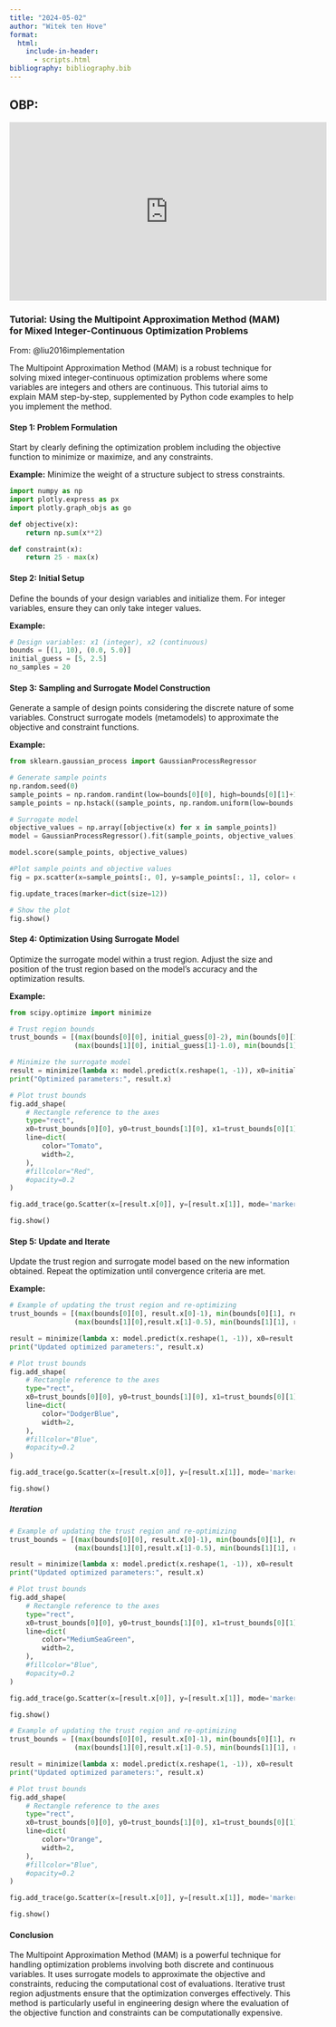 ```yaml
---
title: "2024-05-02"
author: "Witek ten Hove"
format:
  html:
    include-in-header:
      - scripts.html
bibliography: bibliography.bib
---
```


## OBP:

```{=html}
<iframe width="560" height="315" src="https://www.youtube.com/embed/zBXPBAuX-Us?si=X-lbkaziMQg3UMGm" title="YouTube video player" frameborder="0" allow="accelerometer; autoplay; clipboard-write; encrypted-media; gyroscope; picture-in-picture; web-share" referrerpolicy="strict-origin-when-cross-origin" allowfullscreen></iframe>
```
### Tutorial: Using the Multipoint Approximation Method (MAM) for Mixed Integer-Continuous Optimization Problems

From: @liu2016implementation

The Multipoint Approximation Method (MAM) is a robust technique for solving mixed integer-continuous optimization problems where some variables are integers and others are continuous. This tutorial aims to explain MAM step-by-step, supplemented by Python code examples to help you implement the method.

#### Step 1: Problem Formulation

Start by clearly defining the optimization problem including the objective function to minimize or maximize, and any constraints.

**Example:** Minimize the weight of a structure subject to stress constraints.

```python
import numpy as np
import plotly.express as px
import plotly.graph_objs as go

def objective(x):
    return np.sum(x**2)

def constraint(x):
    return 25 - max(x)
```

#### Step 2: Initial Setup

Define the bounds of your design variables and initialize them. For integer variables, ensure they can only take integer values.

**Example:**

```python
# Design variables: x1 (integer), x2 (continuous)
bounds = [(1, 10), (0.0, 5.0)]
initial_guess = [5, 2.5]
no_samples = 20
```

#### Step 3: Sampling and Surrogate Model Construction

Generate a sample of design points considering the discrete nature of some variables. Construct surrogate models (metamodels) to approximate the objective and constraint functions.

**Example:**

```python
from sklearn.gaussian_process import GaussianProcessRegressor

# Generate sample points
np.random.seed(0)
sample_points = np.random.randint(low=bounds[0][0], high=bounds[0][1]+1, size=(no_samples, 1)) # Integer variable
sample_points = np.hstack((sample_points, np.random.uniform(low=bounds[1][0], high=bounds[1][1], size=(no_samples, 1)))) # Add continuous variable

# Surrogate model
objective_values = np.array([objective(x) for x in sample_points])
model = GaussianProcessRegressor().fit(sample_points, objective_values)

model.score(sample_points, objective_values)
```

```python
#Plot sample points and objective values
fig = px.scatter(x=sample_points[:, 0], y=sample_points[:, 1], color= objective_values, labels={'x': 'Integer Variable', 'y': 'Continuous Variable', 'color': 'Objective values'}, title='Distribution of Sample Points in Design Space', color_continuous_scale='haline')

fig.update_traces(marker=dict(size=12))

# Show the plot
fig.show()
```

#### Step 4: Optimization Using Surrogate Model

Optimize the surrogate model within a trust region. Adjust the size and position of the trust region based on the model's accuracy and the optimization results.

**Example:**

```python
from scipy.optimize import minimize

# Trust region bounds
trust_bounds = [(max(bounds[0][0], initial_guess[0]-2), min(bounds[0][1], initial_guess[0]+2)), 
                (max(bounds[1][0], initial_guess[1]-1.0), min(bounds[1][1], initial_guess[1]+1.0))]

# Minimize the surrogate model
result = minimize(lambda x: model.predict(x.reshape(1, -1)), x0=initial_guess, bounds=trust_bounds)
print("Optimized parameters:", result.x)
```

```python
# Plot trust bounds 
fig.add_shape(
    # Rectangle reference to the axes
    type="rect",
    x0=trust_bounds[0][0], y0=trust_bounds[1][0], x1=trust_bounds[0][1], y1=trust_bounds[1][1],
    line=dict(
        color="Tomato",
        width=2,
    ),
    #fillcolor="Red",
    #opacity=0.2
)

fig.add_trace(go.Scatter(x=[result.x[0]], y=[result.x[1]], mode='markers', marker=dict(color='Tomato', size=14), name='Optimized Point', showlegend = False))

fig.show()
```

#### Step 5: Update and Iterate

Update the trust region and surrogate model based on the new information obtained. Repeat the optimization until convergence criteria are met.

**Example:**

```python
# Example of updating the trust region and re-optimizing
trust_bounds = [(max(bounds[0][0], result.x[0]-1), min(bounds[0][1], result.x[0]+1)), 
                (max(bounds[1][0],result.x[1]-0.5), min(bounds[1][1], result.x[1]+0.5))]

result = minimize(lambda x: model.predict(x.reshape(1, -1)), x0=result.x, bounds=trust_bounds)
print("Updated optimized parameters:", result.x)
```

```python
# Plot trust bounds                
fig.add_shape(
    # Rectangle reference to the axes
    type="rect",
    x0=trust_bounds[0][0], y0=trust_bounds[1][0], x1=trust_bounds[0][1], y1=trust_bounds[1][1],
    line=dict(
        color="DodgerBlue",
        width=2,
    ),
    #fillcolor="Blue",
    #opacity=0.2
)

fig.add_trace(go.Scatter(x=[result.x[0]], y=[result.x[1]], mode='markers', marker=dict(color='DodgerBlue', size=14), name='Optimized Point', showlegend = False))

fig.show()
```

##### Iteration

```python
# Example of updating the trust region and re-optimizing
trust_bounds = [(max(bounds[0][0], result.x[0]-1), min(bounds[0][1], result.x[0]+1)), 
                (max(bounds[1][0],result.x[1]-0.5), min(bounds[1][1], result.x[1]+0.5))]

result = minimize(lambda x: model.predict(x.reshape(1, -1)), x0=result.x, bounds=trust_bounds)
print("Updated optimized parameters:", result.x)
```

```python
# Plot trust bounds                
fig.add_shape(
    # Rectangle reference to the axes
    type="rect",
    x0=trust_bounds[0][0], y0=trust_bounds[1][0], x1=trust_bounds[0][1], y1=trust_bounds[1][1],
    line=dict(
        color="MediumSeaGreen",
        width=2,
    ),
    #fillcolor="Blue",
    #opacity=0.2
)

fig.add_trace(go.Scatter(x=[result.x[0]], y=[result.x[1]], mode='markers', marker=dict(color='MediumSeaGreen', size=14), name='Optimized Point', showlegend = False))

fig.show()
```

```python
# Example of updating the trust region and re-optimizing
trust_bounds = [(max(bounds[0][0], result.x[0]-1), min(bounds[0][1], result.x[0]+1)), 
                (max(bounds[1][0],result.x[1]-0.5), min(bounds[1][1], result.x[1]+0.5))]

result = minimize(lambda x: model.predict(x.reshape(1, -1)), x0=result.x, bounds=trust_bounds)
print("Updated optimized parameters:", result.x)
```

```python
# Plot trust bounds                
fig.add_shape(
    # Rectangle reference to the axes
    type="rect",
    x0=trust_bounds[0][0], y0=trust_bounds[1][0], x1=trust_bounds[0][1], y1=trust_bounds[1][1],
    line=dict(
        color="Orange",
        width=2,
    ),
    #fillcolor="Blue",
    #opacity=0.2
)

fig.add_trace(go.Scatter(x=[result.x[0]], y=[result.x[1]], mode='markers', marker=dict(color='Orange', size=14), name='Optimized Point', showlegend = False))

fig.show()
```


#### Conclusion

The Multipoint Approximation Method (MAM) is a powerful technique for handling optimization problems involving both discrete and continuous variables. It uses surrogate models to approximate the objective and constraints, reducing the computational cost of evaluations. Iterative trust region adjustments ensure that the optimization converges effectively. This method is particularly useful in engineering design where the evaluation of the objective function and constraints can be computationally expensive.
